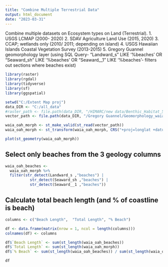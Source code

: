 ---
title: "Combine Multiple Terrestrial Data"
output: html_document
date: "2023-03-31"
---

Combine multiple datasets on Ecosystem types on Land (Terrestrial).
1. USGS LCMAP (2000- 2020)
2. SDAV Agriculture Land Use (2015, 2020)
3. CCAP; wetlands only (2010/ 2011; depending on island)
4. USGS Hawaiian Islands Coastal Vegetation Survey (2013-2015) 
5. Gregory Guannel geomorphology layer (using SQL Query- "Landward_s" LIKE '%beaches' OR "Seaward_sh" LIKE '%beaches' OR "Seaward__1" LIKE '%beaches'- filters out sections where beaches exist)

```{r setup}
library(raster)
library(rgdal)
library(tidyverse)
library(sf)
library(ggspatial)
```

```{r}
setwd("C:/Extent Map proj")
data_DIR <- "C:/all_data"
#raster_path <- file.path(data_DIR, "/HIMARC/new data/Benthic_Habitat_5Classes_2022_10.tif")
vector_path <- file.path(data_DIR, "/Gregory Guannel/Geomorphology_waianaeoah.shp")
```

```{r}
waia_oah_morph <- st_make_valid(st_read(vector_path))
waia_oah_morph <- st_transform(waia_oah_morph, CRS("+proj=longlat +datum=WGS84"))

plot(st_geometry(waia_oah_morph))
```

## Select only beaches from the 3 geology columns

```{r}
waia_oah_beaches <- 
  waia_oah_morph %>% 
  filter(str_detect(Landward_s ,"beaches") | 
           str_detect(Seaward_sh ,"beaches") |
           str_detect(Seaward__1 ,"beaches")) 
```


## Calculate total beach length (and % of coastline is beach) 

```{r}

columns <- c("Beach Length",  "Total Length", "% Beach")

df <- data.frame(matrix(nrow = 1, ncol = length(columns)))
colnames(df) <- columns

df$`Beach Length` <- sum(st_length(waia_oah_beaches))
df$`Total Length` <- sum(st_length(waia_oah_morph))
df$`% Beach` <- sum(st_length(waia_oah_beaches)) / sum(st_length(waia_oah_morph)) * 100

df

```

